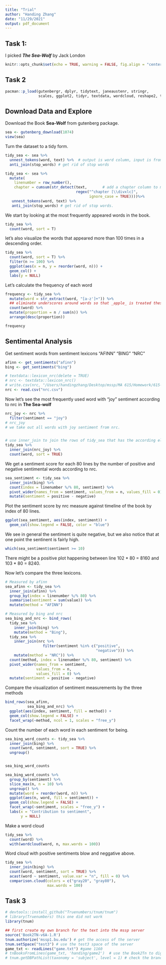 ```yaml
---
title: "Trial"
author: "Handing Zhang"
date: "11/29/2021"
output: pdf_document
---
```


## Task 1:

I picked ***The Sea-Wolf*** by Jack London

```r
knitr::opts_chunk$set(echo = TRUE, warning = FALSE, fig.align = "center")
```



## Task 2
```r
pacman::p_load(gutenbergr, dplyr, tidytext, janeaustenr, stringr, 
               scales, ggplot2, tidyr, textdata, wordcloud, reshape2, tidyverse)
``` 

## Download Data and Explore
Download the Book **Sea-Wolf** from gutenberg package.
```r
sea <- gutenberg_download(1074)
view(sea)
```

Turn the dataset to a tidy form.
```r
tidy_sea <- sea %>%
  unnest_tokens(word, text) %>%  # output is word column, input is from text column in original sea dataset.
  anti_join(stop_words) # get rid of stop words

tidy_sea <- sea %>% 
  mutate(
    linenumber = row_number(),
    chapter = cumsum(str_detect(text,       # add a chapter column to mark chapter number.
                                regex("^chapter [\\divxlc]", 
                                      ignore_case = TRUE))))%>%
   unnest_tokens(word, text) %>% 
   anti_join(stop_words) # get rid of stop words.
```

We start by looking at the most frequently appeared words in the book.
```r
tidy_sea %>% 
  count(word, sort = T)
```

let's also visualize the words that appeared more than 100 times in a descending order.
```r
tidy_sea %>% 
  count(word, sort = T) %>% 
  filter(n >= 100) %>% 
  ggplot(aes(x = n, y = reorder(word, n))) +
  geom_col() + 
  labs(y = NULL) 
```

Let's calculate the frequency of each word
```r
frequency <- tidy_sea %>% 
  mutate(word = str_extract(word, "[a-z']+")) %>%  
  ## eliminate underscores around words so that _apple_ is treated thesame as apple.
  count(word) %>% 
  mutate(proportion = n / sum(n)) %>% 
  arrange(desc(proportion))

frequency
```

## Sentimental Analysis

Get sentiment words from sentiment lexicons "AFINN" "BING" "NRC"
```r
afinn <- get_sentiments("afinn")
bing <- get_sentiments("bing")
```


```r
# textdata::lexicon_nrc(delete = TRUE)
# nrc <- textdata::lexicon_nrc()
# write.csv(nrc, "/Users/handingzhang/Desktop/mssp/MA 615/Homework/615-Assignment-4/nrc.csv", row.names = FALSE)
nrc <- read.csv("nrc.csv")
```


Now let's see the most frequently used word with "joy" sentiment according to nrc in **The Sea-wolf**
```r
nrc_joy <- nrc %>% 
  filter(sentiment == "joy")
# nrc_joy
# we take out all words with joy sentiment from nrc.


# use inner_join to join the rows of tidy_sea that has the according elements
tidy_sea %>%
  inner_join(nrc_joy) %>%
  count(word, sort = TRUE)

```



We get a sentiment score for each 80 lines by the number of positive and negative sentimental words according to nrc.
```r

sea_sentiment <- tidy_sea %>%
  inner_join(bing) %>%
  count(index = linenumber %/% 80, sentiment) %>%  
  pivot_wider(names_from = sentiment, values_from = n, values_fill = 0) %>% 
  mutate(sentiment = positive - negative)


```



Plot the sentiment score by nrc measure against timeline of the book by index of 80 lines.
```r
ggplot(sea_sentiment, aes(index, sentiment)) +
  geom_col(show.legend = FALSE, color = "blue")

```

We see in general the sentiment is quite negative, but we also notice that at one point the sentinent is fairly high.
```r
which(sea_sentiment$sentiment >= 10)
```
There might be a positive plot happening between line 102 * 80 = 8160 and 103 * 80 = 8240.



Now let's compare the three lexicons.
```r

# Measured by afinn
sea_afinn <- tidy_sea %>% 
  inner_join(afinn) %>% 
  group_by(index = linenumber %/% 80) %>% 
  summarise(sentiment = sum(value)) %>% 
  mutate(method = "AFINN")

# Measured by bing and nrc
sea_bing_and_nrc <- bind_rows(
  tidy_sea %>% 
    inner_join(bing) %>%
    mutate(method = "Bing"),
  tidy_sea %>% 
    inner_join(nrc %>% 
                 filter(sentiment %in% c("positive", 
                                         "negative"))) %>%
    mutate(method = "NRC")) %>%
  count(method, index = linenumber %/% 80, sentiment) %>%
  pivot_wider(names_from = sentiment,
              values_from = n,
              values_fill = 0) %>% 
  mutate(sentiment = positive - negative)


```



Compare the visualization of sentiment measurements by the three methods
```r
bind_rows(sea_afinn, 
          sea_bing_and_nrc) %>%
  ggplot(aes(index, sentiment, fill = method)) +
  geom_col(show.legend = FALSE) +
  facet_wrap(~method, ncol = 1, scales = "free_y")
```





Count the number of each word in each sentiment for being.
```r
sea_bing_word_counts <- tidy_sea %>%
  inner_join(bing) %>%
  count(word, sentiment, sort = TRUE) %>%
  ungroup()


sea_bing_word_counts
```




```r
sea_bing_word_counts %>%
  group_by(sentiment) %>%
  slice_max(n, n = 10) %>% 
  ungroup() %>%
  mutate(word = reorder(word, n)) %>%
  ggplot(aes(n, word, fill = sentiment)) +
  geom_col(show.legend = FALSE) +
  facet_wrap(~sentiment, scales = "free_y") +
  labs(x = "Contribution to sentiment",
       y = NULL)

```




Make a word cloud
```r
tidy_sea %>%
  count(word) %>%
  with(wordcloud(word, n, max.words = 100))
```


Word cloud with positive sentiments blow and neggative above.
```r
tidy_sea %>%
  inner_join(bing) %>%
  count(word, sentiment, sort = TRUE) %>%
  acast(word ~ sentiment, value.var = "n", fill = 0) %>%
  comparison.cloud(colors = c("gray20", "gray80"),
                   max.words = 100)
```




## Task 3



```r
# devtools::install_github("Truenumbers/tnum/tnum")
# library(Truenumbers) this one did not work
library(tnum)

```






```r
## first create my own branch for the text into the mssp server
source('Book2TN-v6A-1.R')
tnum.authorize('mssp1.bu.edu') # get the access of the server
tnum.setSpace("test3") # use the test3 space of the server
game_txt <- readLines("game.txt") #game 1160
# tnBooksFromLines(game_txt, 'handing/game2')  # use the Book2Tn to digest (started 10:27)
# tnum.getDBPathList(taxonomy = 'subject', level = 1) # check the branch in server
```





















